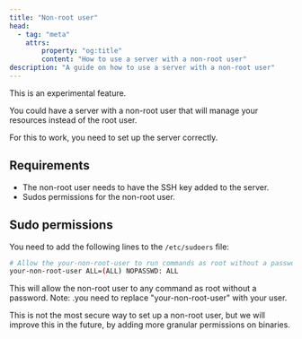 ```yaml
---
title: "Non-root user"
head:
  - tag: "meta"
    attrs:
        property: "og:title"
        content: "How to use a server with a non-root user"
description: "A guide on how to use a server with a non-root user"
---
```



<Aside type="caution">This is an experimental feature.</Aside>

You could have a server with a non-root user that will manage your resources instead of the root user.

For this to work, you need to set up the server correctly.

## Requirements

- The non-root user needs to have the SSH key added to the server.
- Sudos permissions for the non-root user.

## Sudo permissions

You need to add the following lines to the `/etc/sudoers` file:

```bash
# Allow the your-non-root-user to run commands as root without a password
your-non-root-user ALL=(ALL) NOPASSWD: ALL
```

This will allow the non-root user to any command as root without a password.
Note: .you need to replace "your-non-root-user" with your user.

<Aside type="caution">
  This is not the most secure way to set up a non-root user, but we will improve
  this in the future, by adding more granular permissions on binaries.
</Aside>
